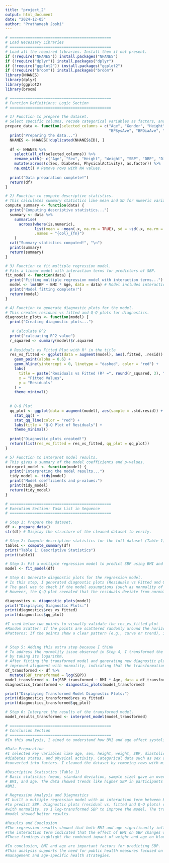 ```yaml
---
title: "project_2"
output: html_document
date: "2024-12-05"
author: "Prathamesh Joshi"
---
```


```r
# =============================================
# Load Necessary Libraries
# =============================================
# Load all the required libraries. Install them if not present.
if (!require("NHANES")) install.packages("NHANES")
if (!require("dplyr")) install.packages("dplyr")
if (!require("ggplot2")) install.packages("ggplot2")
if (!require("broom")) install.packages("broom")
library(NHANES)
library(dplyr)
library(ggplot2)
library(broom)

# =============================================
# Function Definitions: Logic Section
# =============================================

# 1) Function to prepare the dataset.
# Select specific columns, recode categorical variables as factors, and calculate BMI.
prepare_data <- function(selected_columns = c("Age", "Gender", "Height", "Weight", 
                                              "BPSysAve", "BPDiaAve", "Diabetes", "PhysActive", "BMI")) {
  print("Preparing the data...")
  NHANES <- NHANES[!duplicated(NHANES$ID), ]
  
  df <- NHANES %>%
    select(all_of(selected_columns)) %>%
    rename_with(~ c("Age", "Sex", "Height", "Weight", "SBP", "DBP", "Diabetes", "PhysicalActivity", "BMI")) %>%
    mutate(across(c(Sex, Diabetes, PhysicalActivity), as.factor)) %>%
    na.omit() # Remove rows with NA values.
  
  print("Data preparation complete!")
  return(df)
}

# 2) Function to compute descriptive statistics.
# This calculates summary statistics like mean and SD for numeric variables.
compute_summary <- function(data) {
  print("Computing descriptive statistics...")
  summary <- data %>%
    summarise(
      across(where(is.numeric),
             list(mean = ~mean(.x, na.rm = TRUE), sd = ~sd(.x, na.rm = TRUE)),
             .names = "{col}_{fn}")
    )
  cat("Summary statistics computed!", "\n")
  print(summary)
  return(summary)
}

# 3) Function to fit multiple regression model.
# Fits a linear model with interaction terms for predictors of SBP.
fit_model <- function(data) {
  print("Fitting multiple regression model with interaction terms...")
  model <- lm(SBP ~ BMI * Age, data = data) # Model includes interaction term.
  print("Model fitting complete!")
  return(model)
}

# 4) Function to generate diagnostic plots for the model.
# This creates residual vs fitted and Q-Q plots for diagnostics.
diagnostic_plots <- function(model) {
  print("Creating diagnostic plots...")
  
   # Calculate R^2
  print("calcuating R^2 value")
  r_squared <- summary(model)$r.squared
  
  # Residuals vs Fitted Plot with R² in the title
  res_vs_fitted <- ggplot(data = augment(model), aes(.fitted, .resid)) +
    geom_point(alpha = 0.6) +
    geom_hline(yintercept = 0, linetype = "dashed", color = "red") +
    labs(
      title = paste("Residuals vs Fitted (R² =", round(r_squared, 3), ")"),
      x = "Fitted Values",
      y = "Residuals"
    ) +
    theme_minimal()
  
  
  # Q-Q Plot
  qq_plot <- ggplot(data = augment(model), aes(sample = .std.resid)) +
    stat_qq() +
    stat_qq_line(color = "red") +
    labs(title = "Q-Q Plot of Residuals") +
    theme_minimal()
  
  print("Diagnostic plots created!")
  return(list(res_vs_fitted = res_vs_fitted, qq_plot = qq_plot))
}

# 5) Function to interpret model results.
# This gives a summary of the model coefficients and p-values.
interpret_model <- function(model) {
  print("Interpreting the model results...")
  tidy_model <- tidy(model)
  print("Model coefficients and p-values:")
  print(tidy_model)
  return(tidy_model)
}

# =============================================
# Execution Section: Task List in Sequence
# =============================================

# Step 1: Prepare the dataset.
df <- prepare_data()
str(df) # Display the structure of the cleaned dataset to verify.

# Step 2: Compute descriptive statistics for the full dataset (Table 1).
table1 <- compute_summary(df)
print("Table 1: Descriptive Statistics")
print(table1)

# Step 3: Fit a multiple regression model to predict SBP using BMI and Age.
model <- fit_model(df)

# Step 4: Generate diagnostic plots for the regression model.
# In this step, I generated diagnostic plots (Residuals vs Fitted and Q-Q Plot) for the initial model.
# The goal was to check if the model assumptions (such as normality of residuals) were met.
# However, the Q-Q plot revealed that the residuals deviate from normality, indicating potential issues.

diagnostics <- diagnostic_plots(model)
print("Displaying Diagnostic Plots:")
print(diagnostics$res_vs_fitted)
print(diagnostics$qq_plot)

#I used below two points to visually validate the res_vs_fitted plot
#Random Scatter: If the points are scattered randomly around the horizontal line at zero, it suggests the model is appropriate and the residuals are normally distributed.
#Patterns: If the points show a clear pattern (e.g., curve or trend), it might indicate a non-linear relationship that the model is not capturing.
  

# Step 5: Adding this extra step because I think 
# To address the normality issue observed in Step 4, I transformed the response variable (SBP) 
# by taking its logarithm.
# After fitting the transformed model and generating new diagnostic plots, the Q-Q plot showed slightly
# improved alignment with normality, indicating that the transformation was meaningful
df_transformed <- df %>%
  mutate(SBP_transformed = log(SBP))
model_transformed <- lm(SBP_transformed ~ BMI * Age, data = df_transformed) 
diagnostics_transformed <- diagnostic_plots(model_transformed)

print("Displaying Transformed Model Diagnostic Plots:")
print(diagnostics_transformed$res_vs_fitted)
print(diagnostics_transformed$qq_plot)

# Step 6: Interpret the results of the transformed model.
model_results_transformed <- interpret_model(model_transformed)

# =============================================
# Conclusion Section
# =============================================
#In this analysis, I aimed to understand how BMI and age affect systolic blood pressure (SBP) using the NHANES dataset, which includes health data from people of different ages and backgrounds. I conducted multiple regression analysis, focusing on the interaction between BMI and age, and used diagnostic checks to ensure the model's reliability.

#Data Preparation
#I selected key variables like age, sex, height, weight, SBP, diastolic blood pressure,
#diabetes status, and physical activity. Categorical data such as sex and diabetes were
#converted into factors. I cleaned the dataset by removing rows with missing values for accuracy.

#Descriptive Statistics (Table 1)
# Basic statistics (mean, standard deviation, sample size) gave an overview of SBP, 
# BMI, and age. The data showed trends like higher SBP in participants with elevated 
#BMI.

# Regression Analysis and Diagnostics
#I built a multiple regression model with an interaction term between BMI and age
#to predict SBP. Diagnostic plots (residual vs. fitted and Q-Q plots) revealed issues
#with normality, so I log-transformed SBP to improve the model. The transformed 
#model showed better results.

#Results and Conclusion
#The regression results showed that both BMI and age significantly influence SBP. 
#The interaction term indicated that the effect of BMI on SBP changes with age.
#These findings highlight the combined impact of weight and age on blood pressure.

#In conclusion, BMI and age are important factors for predicting SBP. 
#This analysis supports the need for public health measures focused on weight
#management and age-specific health strategies.
```